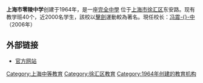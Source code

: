 {{Unreferenced |time=2007-12-28T10:42:51+00:00 }}

'''上海市零陵中学'''创建于1964年，是一座[[完全中學|完全中學]] 位于[[上海市|上海市]][[徐汇区|徐汇区]]东安路。现有教学班40个，近2000名学生，該校以[[擊劍|擊劍]]運動較為著名。現任校长：[[冯震中|冯震-{}-中]]（2006年）

==外部链接==
*[http://llzx.xhedu.sh.cn/ 官方网站] {{Wayback|url=http://llzx.xhedu.sh.cn/ |date=20200322113931 }}

[[Category:上海中等教育|Category:上海中等教育]]
[[Category:徐汇区教育|Category:徐汇区教育]]
[[Category:1964年创建的教育机构|Category:1964年创建的教育机构]]
{{SH-edu-stub}}